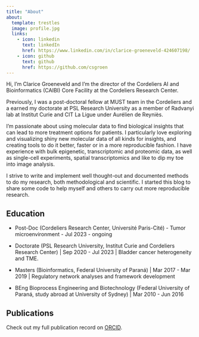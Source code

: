 ```yaml
---
title: "About"
about:
  template: trestles
  image: profile.jpg
  links:
    - icon: linkedin
      text: linkedIn
      href: https://www.linkedin.com/in/clarice-groeneveld-424607198/
    - icon: github
      text: github
      href: https://github.com/csgroen
---
```


Hi, I'm Clarice Groeneveld and I'm the director of the Cordeliers AI 
and Bioinformatics (CAIBI) Core Facility at the Cordeliers Research Center.

Previously, I was a post-doctoral fellow at MUST team in the Cordeliers and a 
earned my doctorate at PSL Research University as a member of 
Radvanyi lab at Institut Curie and CIT La Ligue under Aurélien de Reyniès.

I'm passionate about using molecular data to find biological insights that 
can lead to more treatment options for patients. I particularly love exploring
and visualizing shiny new molecular data of all kinds for insights, and creating
tools to do it better, faster or in a more reproducible fashion. I 
have experience with bulk epigenetic, transcriptomic and proteomic data, 
as well as single-cell experiments, spatial transcriptomics and like to
dip my toe into image analysis.

I strive to write and implement well thought-out and documented methods 
to do my research, both methodological and scientific. 
I started this blog to share some code to help myself 
and others to carry out more reproducible research.

## Education

- Post-Doc (Cordeliers Research Center, Université Paris-Cité) - Tumor microenvironment - Jul 2023 - ongoing

-   Doctorate (PSL Research University, Institut Curie and Cordeliers Research Center) \| Sep 2020 - Jul 2023 \| Bladder cancer heterogeneity and TME.

-   Masters (Bioinformatics, Federal University of Paraná) \| Mar 2017 - Mar 2019 \| Regulatory network analyses and framework development

-   BEng Bioprocess Engineering and Biotechnology (Federal University of Paraná, study abroad at University of Sydney) \| Mar 2010 - Jun 2016

## Publications

Check out my full publication record on [ORCID](https://orcid.org/0000-0001-5222-2586).
